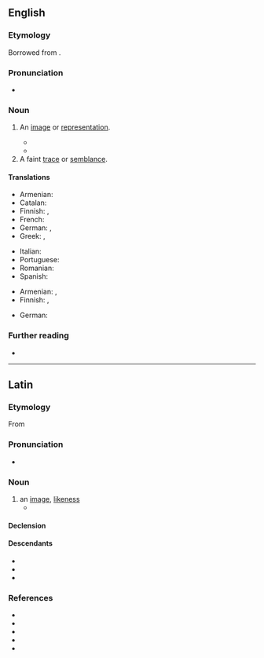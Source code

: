 ==English==

===Etymology===
{{root|en|ine-pro|*sem-}}
Borrowed from {{bor|en|la|simulācrum|t=image, likeness}}.

===Pronunciation===
* {{IPA|en|/ˌsimjəˈleɪkɹəm/}}

===Noun===
{{en-noun|s|simulacra}}

# An [[image]] or [[representation]].
#: {{ux|en|a '''simulacrum''' of a New York studio apartment}}
#* {{quote-web
|en
|date=2008-10-23
|author=Manohla Dargis
|title=Dreamer, Live in the Here and Now
|work=New York Times
|url=https://www.nytimes.com/2008/10/24/movies/24syne.html
|passage=Like the full-scale map in Borges’s short story “On Exactitude in Science,” the representation takes on the dimensions of reality to the point of replacing it. The French theorist Jean Baudrillard uses Borges’s story as a metaphor for his notion of the '''simulacrum''', which probably explains why Caden, who has trouble naming things, considers titling his production “Simulacrum.”}}
#* {{quote-book
|en
|author=Ling Ma
|authorlink=Ling Ma
|isbn=9780374261597
|chapter=1
|title=Severance
|year=2018
|passage=The future just wants more consumers. The future is more newly arrived college grads and tourists in some fruitless search for authenticity. The future is more overpriced Pabsts at dive-bar '''simulacrums'''.}}
# A faint [[trace]] or [[semblance]].
#: {{ux|en|a '''simulacrum''' of hope}}

====Translations====
{{trans-top|image or representation}}
* Armenian: {{t|hy|սիմուլակր}}
* Catalan: {{t|ca|simulacre|m}}
* Finnish: {{t+|fi|kuva}}, {{t+|fi|malli}}
* French: {{t+|fr|simulacre|m}}
* German: {{t|de|Simulacrum|n}}, {{t|de|Simulakrum|n}}
* Greek: {{t+|el|απείκασμα|n}}, {{t+|el|επίφαση|f}}
{{trans-mid}}
* Italian: {{t+|it|simulacro|m}}
* Portuguese: {{t+|pt|simulacro|m}}
* Romanian: {{t+|ro|simulacru|n}}
* Spanish: {{t+|es|simulacro|m}}
{{trans-bottom}}

{{trans-top|faint trace}}
* Armenian: {{t+|hy|նշույլ}}, {{t+|hy|հետք}}
* Finnish: {{t+|fi|pilkahdus}}, {{t|fi|häivä}}
{{trans-mid}}
* German: {{t|de|Scheinbild|n}}
{{trans-bottom}}

===Further reading===
* {{pedia}}

----

==Latin==

===Etymology===
From {{m|la|simulō}}

===Pronunciation===
* {{la-IPA|simulācrum}}

===Noun===
{{la-noun|simulācrum<2>}}

# an [[image]], [[likeness]]
#* {{Q|la|Maurus Servius Honoratus|In Vergilii Bucolica commentarii|quote=Aliī dīcunt Orestem, cum Diānae Facelītidis '''simulācrum''' raptum ex Scythiā adveheret et ad Siciliam esset tempestāte dēlātus, complētō annō Diānae fēstum celebrāsse hymnīs, collēctīs nautīs suīs et aliquibus pāstōribus convocātīs, et exinde permānsisse apud rūsticōs cōnsuētūdinem.|trans=Others say that Orestes, when he was taking the '''figure''' of Taurian Diana from Scythia and was carried off to Sicily by a storm, he venerated her an entire year with hymns, with his sailors collected and some shepherds summoned, and that from there did the custom remain among the country-dwellers.}}
#: {{syn|la|effigies|imāgō|statua}}

====Declension====
{{la-ndecl|simulācrum<2>}}

====Descendants====
* {{desc|en|simulacrum|bor=1}}
* {{desc|fr|simulacre|bor=1}}
* {{desc|es|simulacro|bor=1}}

===References===
* {{R:L&S}}
* {{R:Elementary Lewis}}
* {{R:du Cange}}
* {{R:Gaffiot}}
* {{R:M&A}}